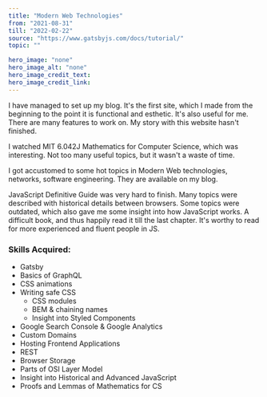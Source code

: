 ---
title: "Modern Web Technologies"
from: "2021-08-31"
till: "2022-02-22"
source: "https://www.gatsbyjs.com/docs/tutorial/"
topic: ""

hero_image: "none"
hero_image_alt: "none"
hero_image_credit_text: 
hero_image_credit_link: 
---

I have managed to set up my blog. It's the first site, which I made from the beginning to the point it is functional and esthetic. It's also useful for me. There are many features to work on. My story with this website hasn't finished.

I watched  MIT 6.042J Mathematics for Computer Science, which was interesting. Not too many useful topics, but it wasn't a waste of time. 

I got accustomed to some hot topics in Modern Web technologies, networks, software engineering. They are available on my blog. 

JavaScript Definitive Guide was very hard to finish. Many topics were described with historical details between browsers. Some topics were outdated, which also gave me some insight into how JavaScript works. A difficult book, and thus happily read it till the last chapter. It's worthy to read for more experienced and fluent people in JS.

### Skills Acquired:
- Gatsby
- Basics of GraphQL
- CSS animations
- Writing safe CSS
    - CSS modules
    - BEM & chaining names
    - Insight into Styled Components
- Google Search Console & Google Analytics
- Custom Domains
- Hosting Frontend Applications 
- REST
- Browser Storage
- Parts of OSI Layer Model
- Insight into Historical and Advanced JavaScript
- Proofs and Lemmas of Mathematics for CS
